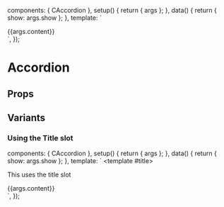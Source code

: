 
<Meta of={AccordionStories} />

  components: { CAccordion },
  setup() {
    return { args };
  },
  data() {
    return { show: args.show };
  },
  template: `
<CAccordion v-bind="args">
  <div class="py-2 px-6">{{args.content}}</div>
</CAccordion>
  `,
});

# Accordion

<Canvas transformSnippet="open">
  <Story of={AccordionStories.Overview} />
</Canvas>

## Props

<Controls />

## Variants

### Using the Title slot

  components: { CAccordion },
  setup() {
    return { args };
  },
  data() {
    return { show: args.show };
  },
  template: `
<CAccordion v-bind="args">
  <template #title>
    <div class="p-3 bg-sky hover:bg-sky-dark transition-color duration-100 text-white">This uses the title slot</div>
  </template>
  <div class="p-3 bg-sky-lightest">{{args.content}}</div>
</CAccordion>
  `,
});

<Canvas transformSnippet="open">
  <Story of={AccordionStories.TitleSlot} />
</Canvas>

<Controls />
